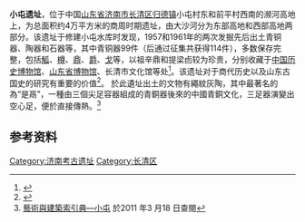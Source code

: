 {{文物保护单位
| 级别 = 省级
| 省区市 = 山东省
| 图片 = 
| 名称 = 小屯遗址
| 编号 = 1-68
| 分类 = 古遗址
| 时代 = [[商朝|商]]、 [[周朝|周]]
| 所在 = [[济南市|济南市]][[长清区|长清区]][[归德镇|归德镇]]
| 登录 = 1977年12月
}}

'''小屯遗址'''，位于中国[[山东省|山东省]][[济南市|济南市]][[长清区|长清区]][[归德镇|归德镇]]小屯村东和前平村西南的濒河高地上，为总面积约4万平方米的商周时期遗址，由大沙河分为东部高地和西部高地两部分。该遗址于修建小屯水库时发现，1957和1961年的两次发掘先后出土青铜器、陶器和石器等，其中青铜器99件（后通过征集共获得114件），多数保存完整，包括[[觚|觚]]、[[樽|樽]]、[[鼎|鼎]]、[[爵|爵]]、[[戈|戈]]等，以祖辛鼎和提梁卣较为珍贵，分别收藏于[[中国历史博物馆|中国历史博物馆]]、[[山东省博物馆|山东省博物馆]]、长清市文化馆等处<ref>{{cite web|url=http://www.infobase.gov.cn/sdslswhcz/2009/0316/article_45.html|title=《归德镇》|accessdate=2010-10-04|work=|publisher=山东省情网}}{{dead link|date=2017年12月 |bot=InternetArchiveBot |fix-attempted=yes }}</ref>。该遗址对于商代历史以及山东古国史的研究有重要的价值<ref>{{cite web|url=http://www.infobase.gov.cn/bin/mse.exe?seachword=&K=a&A=70&rec=57&run=13|title=《文物库 第一卷 古遗址 第一类 古文化遗址 第三辑 岳石文化与商周遗址——小屯遗址》|accessdate=2010-10-04|work=|publisher=山东省情网|deadurl=yes|archiveurl=https://web.archive.org/web/20131221041116/http://www.infobase.gov.cn/bin/mse.exe?seachword=|archivedate=2013-12-21}}</ref>。 
於此遺址出土的文物有繩紋灰陶，其中最著名的為“是鬲”，一種由三個尖足容器組成的青銅器後來的中國青銅文化，三足器演變出空心足，便於直接傳熱。<ref>[http://db1x.sinica.edu.tw/caat/caat_rptcaatc.php?_op=?SUBJECT_ID:300120069 藝術與建築索引典—小屯]{{dead link|date=2017年12月 |bot=InternetArchiveBot |fix-attempted=yes }} 於2011 年3 月18 日查閱</ref>

== 参考资料 ==
{{reflist|2}}
{{shandong-stub}}
{{济南市境内的山东省文物保护单位}}
[[Category:济南考古遗址|Category:济南考古遗址]]
[[Category:长清区|Category:长清区]]